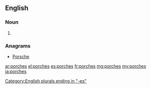 ==English==

===Noun===
{{head|en|plural}}

# {{plural of|porch|lang=en}}

===Anagrams===
* [[Porsche#English|Porsche]]

[[Category:English plurals ending in "-es"]]

[[ar:porches]]
[[el:porches]]
[[es:porches]]
[[fr:porches]]
[[mg:porches]]
[[my:porches]]
[[ja:porches]]